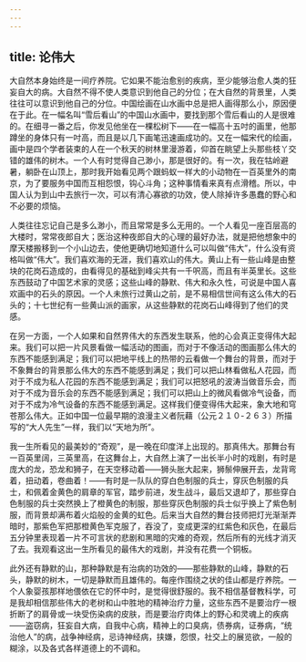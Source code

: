 ```yaml
---
---
---
```

title: 论伟大
---



大自然本身始终是一间疗养院。它如果不能治愈别的疾病，至少能够治愈人类的狂妄自大的病。大自然不得不使人类意识到他自己的分位；在大自然的背景里，人类往往可以意识到他自己的分位。中国绘画在山水画中总是把人画得那么小，原因便在于此。在一幅名叫“雪后看山”的中国山水画中，要找到那个雪后看山的人是很难的。在细寻一番之后，你发见他坐在一棵松树下——在一幅高十五吋的画里，他那蹲坐的身体只有一吋高，而且是以几下画笔迅速画成功的。又在一幅宋代的绘画，画中是四个学者装束的人在一个秋天的树林里漫游着，仰首在眺望上头那些枝丫交错的雄伟的树木。一个人有时觉得自己渺小，那是很好的。有一次，我在牯岭避暑，躺卧在山顶上，那时我开始看见两个跟蚂蚁一样大的小动物在一百英里外的南京，为了要服务中国而互相怨恨，钩心斗角；这种事情看来真有点滑稽。所以，中国人认为到山中去旅行一次，可以有清心寡欲的功效，使人除掉许多愚蠢的野心和不必要的烦恼。

人类往往忘记自己是多么渺小，而且常常是多么无用的。一个人看见一座百层高的大楼时，常常夜郎自大；医治这种夜郎自大的心理的最好办法，就是把他想象中的摩天楼搬移到一个小山边去，使他更确切地知道什么可以叫做“伟大”，什么没有资格叫做“伟大”。我们喜欢海的无涯，我们喜欢山的伟大。黄山上有一些山峰是由整块的花岗石造成的，由看得见的基础到峰尖共有一千呎高，而且有半英里长。这些东西鼓动了中国艺术家的灵感；这些山峰的静默、伟大和永久性，可说是中国人喜欢画中的石头的原因。一个人未旅行过黄山之前，是不易相信世间有这么伟大的石头的；十七世纪有一些黄山派的画家，从这些静默的花岗石山峰得到了他们的灵感。

在另一方面，一个人如果和自然界伟大的东西发生联系，他的心会真正变得伟大起来。我们可以把一片风景看做一幅活动的图画，而对于不像活动的图画那么伟大的东西不能感到满足；我们可以把地平线上的热带的云看做一个舞台的背景，而对于不象舞台的背景那么伟大的东西不能感到满足；我们可以把山林看做私人花园，而对于不成为私人花园的东西不能感到满足；我们可以把怒吼的波涛当做音乐会，而对于不成为音乐会的东西不能感到满足；我们可以把山上的微风看做冷气设备，而对于不成为冷气设备的东西不能感到满足。这样我们便变得伟大起来，象大地和穹苍那么伟大。正如中国一位最早期的浪漫主义者阮藉（公元２１０-２６３）所描写的“大人先生”一样，我们以“天地为所”。

我一生所看见的最美妙的“奇观”，是一晚在印度洋上出现的。那真伟大。那舞台有一百英里阔，三英里高，在这舞台上，大自然上演了一出长半小时的戏剧，有时是庞大的龙，恐龙和狮子，在天空移动着——狮头胀大起来，狮鬃伸展开去，龙背弯着，扭动着，卷曲着！——有时是一队队的穿白色制服的兵士，穿灰色制服的兵士，和佩着金黄色的肩章的军官，踏步前进，发生战斗，最后又退却了，那些穿白色制服的兵士突然换上了橙黄色的制服，那些穿灰色制服的兵士似乎换上了紫色制服，而背景却满布着火焰般的金黄的虹色。后来当大自然的舞台技师把灯光渐渐弄暗时，那紫色军把那橙黄色军克服了，吞没了，变成更深的红紫色和灰色，在最后五分钟里表现着一片不可言状的悲剧和黑暗的灾难的奇观，然后所有的光线才消灭了去。我观看这出一生所看见的最伟大的戏剧，并没有花费一个铜板。

此外还有静默的山，那种静默是有治病的功效的——那些静默的山峰，静默的石头，静默的树木，一切是静默而且雄伟的。每座作围绕之状的佳山都是疗养院。一个人象婴孩那样地偎依在它的怀中时，是觉得很舒服的。我不相信基督教科学，可是我却相信那些伟大的老树和山中胜地的精神治疗力量，这些东西不是要治疗一根折断了的肩骨或一块受伤染病的皮肤，而是要治疗肉体上的野心和灵魂上的疾病——盗窃病，狂妄自大病，自我中心病，精神上的口臭病，债券病，证券病，“统治他人”的病，战争神经病，忌诗神经病，挟嫌，怨恨，社交上的展览欲，一般的糊涂，以及各式各样道德上的不调和。
